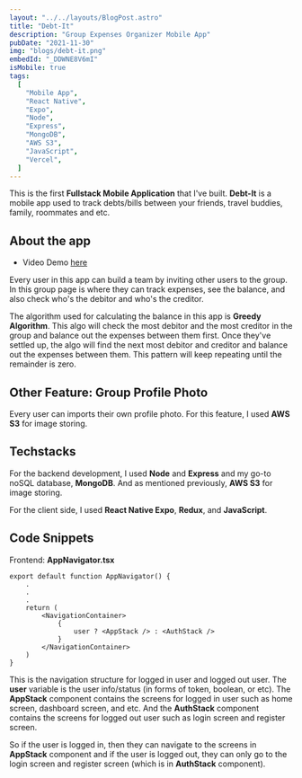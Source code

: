 ```yaml
---
layout: "../../layouts/BlogPost.astro"
title: "Debt-It"
description: "Group Expenses Organizer Mobile App"
pubDate: "2021-11-30"
img: "blogs/debt-it.png"
embedId: "_DDWNE8V6mI"
isMobile: true
tags:
  [
    "Mobile App",
    "React Native",
    "Expo",
    "Node",
    "Express",
    "MongoDB",
    "AWS S3",
    "JavaScript",
    "Vercel",
  ]
---
```


This is the first **Fullstack Mobile Application** that I've built. **Debt-It** is a mobile app used to track debts/bills between your friends, travel buddies, family, roommates and etc.

## About the app

- Video Demo [here](#demo-embedid)

Every user in this app can build a team by inviting other users to the group. In this group page is where they can track expenses, see the balance, and also check who's the debitor and who's the creditor.

The algorithm used for calculating the balance in this app is **Greedy Algorithm**. This algo will check the most debitor and the most creditor in the group and balance out the expenses between them first. Once they've settled up, the algo will find the next most debitor and creditor and balance out the expenses between them. This pattern will keep repeating until the remainder is zero.

## Other Feature: Group Profile Photo

Every user can imports their own profile photo. For this feature, I used **AWS S3** for image storing.

## Techstacks

For the backend development, I used **Node** and **Express** and my go-to noSQL database, **MongoDB**. And as mentioned previously, **AWS S3** for image storing.

For the client side, I used **React Native Expo**, **Redux**, and **JavaScript**.

## Code Snippets

Frontend: **AppNavigator.tsx**

```tsx
export default function AppNavigator() {
    .
    .
    .
    return (
        <NavigationContainer>
            {
                user ? <AppStack /> : <AuthStack />
            }
        </NavigationContainer>
    )
}
```

This is the navigation structure for logged in user and logged out user. The **user** variable is the user info/status (in forms of token, boolean, or etc). The **AppStack** component contains the screens for logged in user such as home screen, dashboard screen, and etc. And the **AuthStack** component contains the screens for logged out user such as login screen and register screen.

So if the user is logged in, then they can navigate to the screens in **AppStack** component and if the user is logged out, they can only go to the login screen and register screen (which is in **AuthStack** component).
